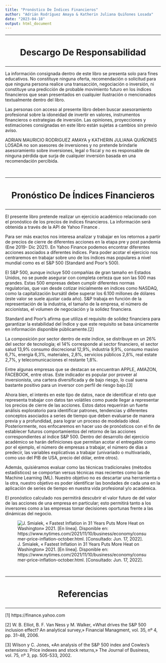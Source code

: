 ```yaml
---
title: "Pronóstico De Índices Financieros"
author: "Adrián Rodríguez Amaya & Katherin Juliana Quiñones Losada"
date: "2023-04-18"
output: html_document
---
```


<hr>
<h1><p align='center'>Descargo De Responsabilidad</p></h1>
<hr>

\justify
La información consignada dentro de este libro se presenta solo para fines educativos. No constituye ninguna oferta, recomendación o solicitud para que ninguna persona realice una transacción, negociación o inversión, ni constituye una predicción de probable movimiento futuro en los índices financieros que sean presentados en cualquier ilustración o mencionados textualmente dentro del libro. 

\justify
Las personas con acceso al presente libro deben buscar asesoramiento profesional sobre la idoneidad de invertir en valores, instrumentos financieros o estrategias de inversión. Las opiniones, proyecciones y estimaciones consignadas en este libro están sujetas a cambios sin previo aviso.

\justify
ADRIAN MAURICIO RODRIGUEZ AMAYA y KATHERIN JULIANA QUIÑONES LOSADA no son asesores de inversiones y no pretende brindarle asesoramiento sobre inversiones, legal o fiscal y no es responsable de ninguna pérdida que surja de cualquier inversión basada en una recomendación percibida. 

<br>

<hr>
<h1><p align='center'>Pronóstico De Índices Financieros</p></h1>
<hr>

\justify

El presente libro pretende realizar un ejercicio académico relacionado con el pronóstico de los precios de índices financieros. La información será obtenida a través de la API de Yahoo Finance .

Para ser más exactos nos interesa analizar y trabajar en los retornos a partir de precios de cierre de diferentes acciones en la etapa pre y post pandemia (Ene 2019- Dic 2021). En Yahoo Finance podemos encontrar diferentes acciones asociados a diferentes índices. Para poder acotar el ejercicio nos centraremos en trabajar sobre uno de los índices mas populares a nivel mundial como es el S&P 500 (Standard and Poor’s 500).

El S&P 500, aunque incluye 500 compañías de gran tamaño en Estados Unidos, no se puede asegurar con completa certeza que son las 500 mas grandes. Estas 500 empresas deben cumplir diferentes normas regulatorias, que van desde cotizar inicialmente en índices como NASDAQ, como la capitalización bursátil debe superar los 6.100 millones de dólares (este valor se suele ajustar cada año).
S&P trabaja en función de la representación de la industria, el tamaño de la empresa, el número de accionistas, el volumen de negociación y la solidez financiera.

Standard and Poor's afirma que utiliza el requisito de solidez financiera para garantizar la estabilidad del Índice y que este requisito se basa únicamente en información disponible públicamente.[2]

La composición por sector dentro de este índice, se distribuye en un 26%  del sector de tecnología; el 14% corresponde al sector financiero, el sector salud 13,9% consumo discrecional 12,9%, industria 9,9%, consumo masivo 6,7%, energía 6,3%, materiales, 2,8%, servicios públicos 2,8%, real estate 2,7%, y telecomunicaciones el restante 1,8%.

Entre algunas empresas que se destacan se encuentran APPLE, AMAZON, FACEBOOK, entre otras. Este indicador es popular por proveer al inversionista, una cartera diversificada y de bajo riesgo, lo cual suena bastante positivo para un inversor con perfil de riesgo bajo.[3]

Ahora bien, el interés en este tipo de datos, nace de identificar el reto que representa trabajar con datos tan volátiles como puede llegar a representar los precios de cierre de las acciones. Estos datos requerirán un fuerte análisis exploratorio para identificar patrones, tendencias y diferentes conceptos asociados a series de tiempo que deben evaluarse de manera previa y a profundidad, para lograr un proceso de modelado ideal. Posteriormente, nos enfocaremos en hacer uso de pronósticos con el fin de establecer futuros comportamientos del retorno de las acciones correspondientes al índice S&P 500. Dentro del desarrollo del ejercicio académico se harán definiciones que permitan acotar el entregable como por el ejemplo, el número de empresas a trabajar, el número de días a predecir, las variables explicativas a trabajar (univariado o multivariado, como uso del PIB de USA, precio del dólar, entre otros).

Además, quisiéramos evaluar como las técnicas tradicionales (métodos estadísticos) se comportan versus técnicas mas recientes como las de Machine Learning (ML). Nuestro objetivo no es descartar una herramienta o la otra, nuestro objetivo es poder identificar las bondades de cada una en la aplicación de series de tiempo en nuestra vida profesional y/o académica.

El pronóstico calculado nos permitirá descubrir el valor futuro de del valor de las acciones de una empresa en particular; esto permitirá tanto a los inversores como a las empresas tomar decisiones oportunas frente a las dinámicas del negocio.


![J. Smialek, « Fastest Inflation in 31 Years Puts More Heat on Washington» 2021. [En línea]. Disponible en: https://www.nytimes.com/2021/11/10/business/economy/consumer-price-inflation-october.html. [Consultado: Jun. 17, 2022].](/Users/adrianmauriciorodriguezamaya/Downloads/inflation-600.png)


<br>

<hr>
<h1><p align='center'>Referencias</p></h1>
<hr>

[1] https://finance.yahoo.com

[2] W. B. Elliot, B. F. Van Ness y M. Walker, «What drives the S&P 500 inclusion effect? An analytical survey,» Financial Managment, vol. 35, nº 4, pp. 31-48, 2006. 

[3] Wilson y C. Jones, «An analysis of the S&P 500 index and Cowles’s extensions: Price indexes and stock returns,» The Journal of Business, vol. 75, nº 3, pp. 505-533, 2002. 
